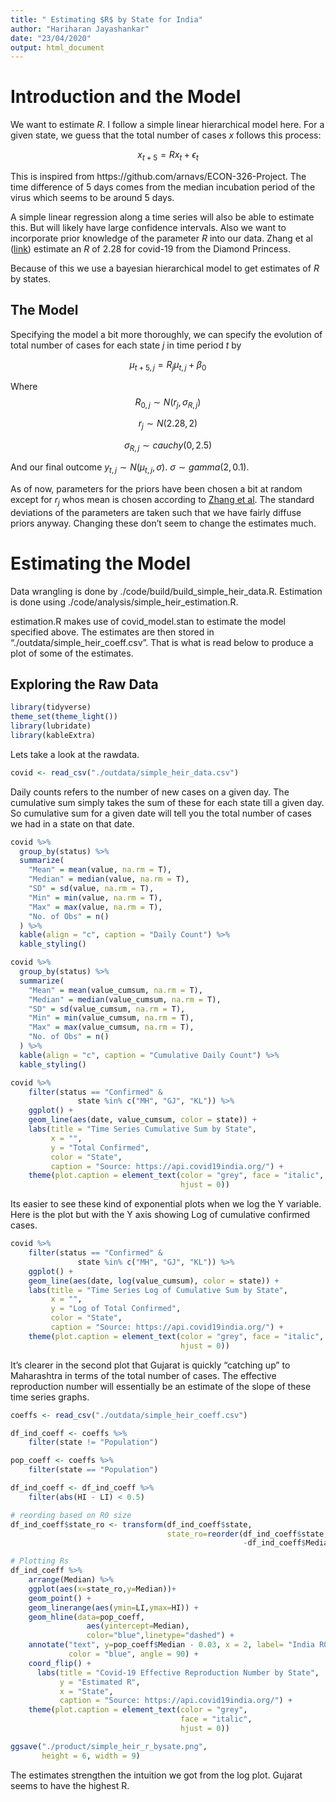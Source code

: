 ---
title: " Estimating $R$ by State for India"
author: "Hariharan Jayashankar"
date: "23/04/2020"
output: html_document
---

# Introduction and the Model

We want to estimate $R$. I follow a simple linear hierarchical model here. For a given state,
we guess that the total number of cases $x$ follows this process:

$$x_{t+5} = Rx_t + \epsilon_t$$

This is inspired from https://github.com/arnavs/ECON-326-Project. The time difference of 5 days comes from the median incubation period of the virus which seems to be around 5 days.

A simple linear regression along a time series will also be able to estimate this. But will likely
have large confidence intervals. Also we want to incorporate prior knowledge of the parameter $R$ into our data. Zhang et al ([link](https://www.ncbi.nlm.nih.gov/pubmed/32097725)) estimate an $R$ of 2.28 for covid-19 from the Diamond Princess.

Because of this we use a bayesian hierarchical model to get estimates of $R$ by states.


## The Model

Specifying the model a bit more thoroughly, we can specify the evolution of total number of cases for each state $j$  in time period $t$ by

$$\mu_{t+5,j} = R_{j}\mu_{t,j} + \beta_0$$

Where 
$$R_{0,j} \sim N(r_j, \sigma_{R,j})$$

$$r_j \sim N(2.28, 2)$$ 


$$\sigma_{R,j} \sim cauchy(0, 2.5)$$

And our final outcome $y_{t,j} \sim N(\mu_{t,j}, \sigma)$. $\sigma \sim gamma(2,0.1)$.

As of now, parameters for the priors have been chosen a bit at random except for $r_j$ whos mean is chosen according to [Zhang et al](https://www.ncbi.nlm.nih.gov/pubmed/32097725). The standard deviations of the parameters are taken such that we have fairly diffuse priors anyway. Changing these don't seem to change the estimates much.

# Estimating the Model

Data wrangling is done by ./code/build/build_simple_heir_data.R. Estimation is done using
./code/analysis/simple_heir_estimation.R.

estimation.R makes use of covid_model.stan to estimate the model specified above. The estimates
are then stored in "./outdata/simple_heir_coeff.csv". That is what is read below to produce a plot
of some of the estimates.

## Exploring the Raw Data

```{r message=FALSE, warning=FALSE, paged.print=FALSE}

library(tidyverse)
theme_set(theme_light())
library(lubridate)
library(kableExtra)

```


Lets take a look at the rawdata.

```{r message=FALSE, warning=FALSE}
covid <- read_csv("./outdata/simple_heir_data.csv")
```

Daily counts refers to the number of new cases on a given day. The cumulative sum simply takes the
sum of these for each state till a given day. So cumulative sum for a given date will tell you
the total number of cases we had in a state on that date.

```{r}
covid %>% 
  group_by(status) %>%
  summarize(
    "Mean" = mean(value, na.rm = T),
    "Median" = median(value, na.rm = T),
    "SD" = sd(value, na.rm = T),
    "Min" = min(value, na.rm = T),
    "Max" = max(value, na.rm = T),
    "No. of Obs" = n()
  ) %>%
  kable(align = "c", caption = "Daily Count") %>%
  kable_styling()
```


```{r}
covid %>% 
  group_by(status) %>%
  summarize(
    "Mean" = mean(value_cumsum, na.rm = T),
    "Median" = median(value_cumsum, na.rm = T),
    "SD" = sd(value_cumsum, na.rm = T),
    "Min" = min(value_cumsum, na.rm = T),
    "Max" = max(value_cumsum, na.rm = T),
    "No. of Obs" = n()
  ) %>% 
  kable(align = "c", caption = "Cumulative Daily Count") %>%
  kable_styling()
```


```{r}
covid %>%
    filter(status == "Confirmed" &
               state %in% c("MH", "GJ", "KL")) %>%
    ggplot() +
    geom_line(aes(date, value_cumsum, color = state)) +
    labs(title = "Time Series Cumulative Sum by State",
         x = "",
         y = "Total Confirmed",
         color = "State",
         caption = "Source: https://api.covid19india.org/") +
    theme(plot.caption = element_text(color = "grey", face = "italic", 
                                      hjust = 0))
```

Its easier to see these kind of exponential plots when we log the Y variable. Here is the plot but with the Y axis showing Log of cumulative confirmed cases.

```{r}

covid %>%
    filter(status == "Confirmed" &
               state %in% c("MH", "GJ", "KL")) %>%
    ggplot() +
    geom_line(aes(date, log(value_cumsum), color = state)) +
    labs(title = "Time Series Log of Cumulative Sum by State",
         x = "",
         y = "Log of Total Confirmed",
         color = "State",
         caption = "Source: https://api.covid19india.org/") +
    theme(plot.caption = element_text(color = "grey", face = "italic", 
                                      hjust = 0))
```

It's clearer in the second plot that Gujarat is quickly "catching up" to Maharashtra in terms of the total number of cases. The effective reproduction number will essentially be an estimate of the slope of these time series graphs.


```{r message=FALSE, warning=FALSE}
coeffs <- read_csv("./outdata/simple_heir_coeff.csv")
```

```{r}
df_ind_coeff <- coeffs %>%
    filter(state != "Population")

pop_coeff <- coeffs %>%
    filter(state == "Population")

df_ind_coeff <- df_ind_coeff %>%
    filter(abs(HI - LI) < 0.5)

# reording based on R0 size
df_ind_coeff$state_ro <- transform(df_ind_coeff$state, 
                                   state_ro=reorder(df_ind_coeff$state,
                                                    -df_ind_coeff$Median))$state_ro

# Plotting Rs
df_ind_coeff %>%
    arrange(Median) %>%
    ggplot(aes(x=state_ro,y=Median))+
    geom_point() +
    geom_linerange(aes(ymin=LI,ymax=HI)) +
    geom_hline(data=pop_coeff,
                 aes(yintercept=Median),
                 color="blue",linetype="dashed") +
    annotate("text", y=pop_coeff$Median - 0.03, x = 2, label= "India R0",
             color = "blue", angle = 90) + 
    coord_flip() +
      labs(title = "Covid-19 Effective Reproduction Number by State",
           y = "Estimated R",
           x = "State",
           caption = "Source: https://api.covid19india.org/") +
    theme(plot.caption = element_text(color = "grey", 
                                      face = "italic", 
                                      hjust = 0))
```

```{r echo=FALSE}
ggsave("./product/simple_heir_r_bysate.png",
       height = 6, width = 9)
```

The estimates strengthen the intuition we got from the log plot. Gujarat seems to have the highest
R. 


